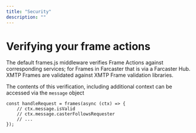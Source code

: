 ```yaml
---
title: "Security"
description: ""
---
```


# Verifying your frame actions 

The default frames.js middleware verifies Frame Actions against corresponding services; for Frames in Farcaster that is via a Farcaster Hub. XMTP Frames are validated against XMTP Frame validation libraries.

The contents of this verification, including additional context can be accessed via the `message` object

```tsx
const handleRequest = frames(async (ctx) => {
    // ctx.message.isValid
    // ctx.message.casterFollowsRequester
    // ...
});
```